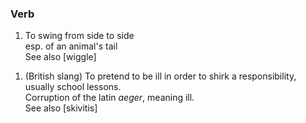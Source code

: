 === Verb ===

# To swing from side to side<br>esp. of an animal's tail<br>See also [wiggle]

# (British slang) To pretend to be ill in order to shirk a responsibility, usually school lessons.<br>Corruption of the latin ''aeger'', meaning ill.<br>See also [skivitis]